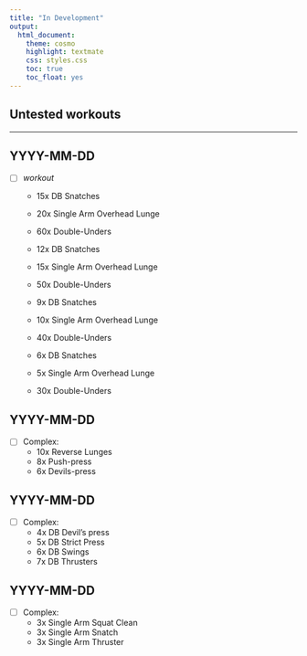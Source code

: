 ```yaml
---
title: "In Development"
output:
  html_document:
    theme: cosmo
    highlight: textmate
    css: styles.css
    toc: true
    toc_float: yes
---
```


## Untested workouts

***

## YYYY-MM-DD

- [ ] *workout*

  - 15x DB Snatches
  - 20x Single Arm Overhead Lunge
  - 60x Double-Unders

  - 12x DB Snatches
  - 15x Single Arm Overhead Lunge
  - 50x Double-Unders

  - 9x DB Snatches
  - 10x Single Arm Overhead Lunge
  - 40x Double-Unders

  - 6x DB Snatches
  - 5x Single Arm Overhead Lunge
  - 30x Double-Unders


## YYYY-MM-DD

- [ ] Complex:
  - 10x Reverse Lunges
  - 8x Push-press
  - 6x Devils-press

## YYYY-MM-DD

- [ ] Complex:
  - 4x DB Devil's press
  - 5x DB Strict Press
  - 6x DB Swings
  - 7x DB Thrusters

## YYYY-MM-DD

- [ ] Complex:
  - 3x Single Arm Squat Clean
  - 3x Single Arm Snatch
  - 3x Single Arm Thruster
